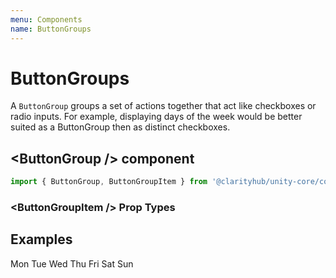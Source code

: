 ```yaml
---
menu: Components
name: ButtonGroups
---
```



# ButtonGroups

A `ButtonGroup` groups a set of actions together that act like checkboxes or
radio inputs. For example, displaying days of the week would be better suited
as a ButtonGroup then as distinct checkboxes. 

## \<ButtonGroup /\> component

```js
import { ButtonGroup, ButtonGroupItem } from '@clarityhub/unity-core/components/Buttons';
```

### \<ButtonGroupItem /\> Prop Types

<PropsTable of={ButtonGroupItem} />

## Examples

<Playground>
    <ButtonGroup>
        <ButtonGroupItem>Mon</ButtonGroupItem>
        <ButtonGroupItem selected>Tue</ButtonGroupItem>
        <ButtonGroupItem>Wed</ButtonGroupItem>
        <ButtonGroupItem>Thu</ButtonGroupItem>
        <ButtonGroupItem selected>Fri</ButtonGroupItem>
        <ButtonGroupItem>Sat</ButtonGroupItem>
        <ButtonGroupItem>Sun</ButtonGroupItem>
    </ButtonGroup>
</Playground>